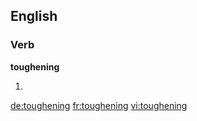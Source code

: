 
==English==

===Verb===
'''toughening'''

# {{present participle of|toughen}}

[[de:toughening]]
[[fr:toughening]]
[[vi:toughening]]